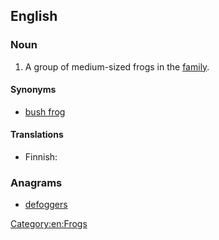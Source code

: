 ==English==
{{wikipedia|Hyperoliidae}}

===Noun===
{{en-noun|head=[[sedge]] [[frog]]}}

# A group of medium-sized frogs in the ''{{taxlink|Hyperoliidae|family}}'' [[family]].

====Synonyms====
* [[bush frog]]

====Translations====
{{trans-top|frog of the family Hyperoliidae}}
* Finnish: {{t|fi|ruokosammakko}}
{{trans-mid}}
{{trans-bottom}}

===Anagrams===
* [[defoggers#English|defoggers]]

[[Category:en:Frogs]]